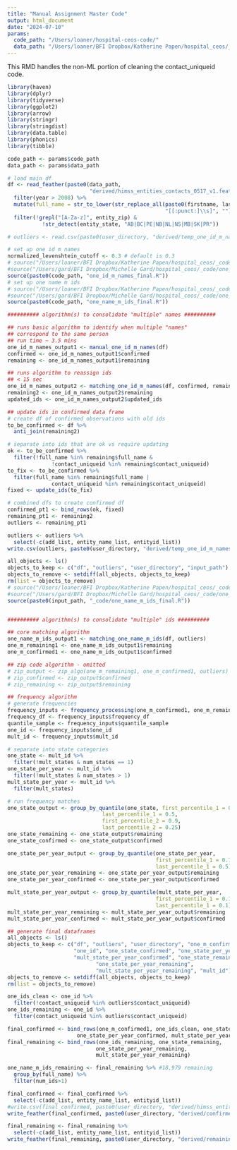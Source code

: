 ```yaml
---
title: "Manual Assignment Master Code"
output: html_document
date: "2024-07-10"
params:
  code_path: "/Users/loaner/hospital-ceos-code/" 
  data_path: "/Users/loaner/BFI Dropbox/Katherine Papen/hospital_ceos/_data/"
---
```

This RMD handles the non-ML portion of cleaning the contact_uniqueid code.

```r
library(haven)
library(dplyr)
library(tidyverse)
library(ggplot2)
library(arrow)
library(stringr)
library(stringdist)
library(data.table)
library(phonics)
library(tibble)
```


```r
code_path <- params$code_path
data_path <- params$data_path

# load main df
df <- read_feather(paste0(data_path, 
                          "derived/himss_entities_contacts_0517_v1.feather")) %>%
  filter(year > 2008) %>%
  mutate(full_name = str_to_lower(str_replace_all(paste0(firstname, lastname), 
                                                  "[[:punct:]\\s]", ""))) %>%
  filter(!grepl("[A-Za-z]", entity_zip) & 
           !str_detect(entity_state, "AB|BC|PE|NB|NL|NS|MB|SK|PR")) 

# outliers <- read.csv(paste0(user_directory, "derived/temp_one_id_m_names.csv"))

# set up one id m names
normalized_levenshtein_cutoff <- 0.3 # default is 0.3
# source("/Users/loaner/BFI Dropbox/Katherine Papen/hospital_ceos/_code/one_id_m_names_final.R") # update
#source("/Users/gard/BFI Dropbox/Michelle Gard/hospital_ceos/_code/one_id_m_names_final.R") # update
source(paste0(code_path, "one_id_m_names_final.R"))
# set up one name m ids
# source("/Users/loaner/BFI Dropbox/Katherine Papen/hospital_ceos/_code/one_name_m_ids_final.R") # update
#source("/Users/gard/BFI Dropbox/Michelle Gard/hospital_ceos/_code/one_name_m_ids_final.R") # update
source(paste0(code_path, "one_name_m_ids_final.R"))
```

```r
########## algorithm(s) to consolidate "multiple" names ########## 

## runs basic algorithm to identify when multiple "names" 
## correspond to the same person 
## run time ~ 3.5 mins
one_id_m_names_output1 <- manual_one_id_m_names(df) 
confirmed <- one_id_m_names_output1$confirmed
remaining <- one_id_m_names_output1$remaining 

## runs algorithm to reassign ids
## < 15 sec
one_id_m_names_output2 <- matching_one_id_m_names(df, confirmed, remaining) 
remaining2 <- one_id_m_names_output2$remaining
updated_ids <- one_id_m_names_output2$updated_ids

## update ids in confirmed data frame
# create df of confirmed observations with old ids
to_be_confirmed <- df %>%
  anti_join(remaining2)

# separate into ids that are ok vs require updating
ok <- to_be_confirmed %>%
  filter(!full_name %in% remaining$full_name &
              !contact_uniqueid %in% remaining$contact_uniqueid)
to_fix <- to_be_confirmed %>%
  filter(full_name %in% remaining$full_name |
              contact_uniqueid %in% remaining$contact_uniqueid)
fixed <- update_ids(to_fix)

# combined dfs to create confirmed df
confirmed_pt1 <- bind_rows(ok, fixed)
remaining_pt1 <- remaining2
outliers <- remaining_pt1

outliers <- outliers %>%
  select(-c(add_list, entity_name_list, entityid_list))
write.csv(outliers, paste0(user_directory, "derived/temp_one_id_m_names.csv"), row.names = FALSE)
```


```r
all_objects <- ls()
objects_to_keep <- c("df", "outliers", "user_directory", "input_path")
objects_to_remove <- setdiff(all_objects, objects_to_keep)
rm(list = objects_to_remove)
# source("/Users/loaner/BFI Dropbox/Katherine Papen/hospital_ceos/_code/one_name_m_ids_final.R")
#source("/Users/gard/BFI Dropbox/Michelle Gard/hospital_ceos/_code/one_name_m_ids_final.R")
source(paste0(input_path, "_code/one_name_m_ids_final.R"))


########## algorithm(s) to consolidate "multiple" ids ########## 

## core matching algorithm
one_name_m_ids_output1 <- matching_one_name_m_ids(df, outliers) 
one_m_remaining1 <- one_name_m_ids_output1$remaining
one_m_confirmed1 <- one_name_m_ids_output1$confirmed

## zip code algorithm - omitted
# zip_output <- zip_algo(one_m_remaining1, one_m_confirmed1, outliers) 
# zip_confirmed <- zip_output$confirmed
# zip_remaining <- zip_output$remaining

## frequency algorithm
# generate frequencies
frequency_inputs <- frequency_processing(one_m_confirmed1, one_m_remaining1, outliers)
frequency_df <- frequency_inputs$frequency_df
quantile_sample <- frequency_inputs$quantile_sample
one_id <- frequency_inputs$one_id
mult_id <- frequency_inputs$mult_id

# separate into state categories
one_state <- mult_id %>%
  filter(!mult_states & num_states == 1)
one_state_per_year <- mult_id %>%
  filter(!mult_states & num_states > 1)
mult_state_per_year <- mult_id %>%
  filter(mult_states)

# run frequency matches
one_state_output <- group_by_quantile(one_state, first_percentile_1 = 0.75, 
                              last_percentile_1 = 0.5,
                              first_percentile_2 = 0.9,
                              last_percentile_2 = 0.25)
one_state_remaining <- one_state_output$remaining
one_state_confirmed <- one_state_output$confirmed

one_state_per_year_output <- group_by_quantile(one_state_per_year, 
                                               first_percentile_1 = 0.75, 
                                               last_percentile_1 = 0.5)
one_state_per_year_remaining <- one_state_per_year_output$remaining
one_state_per_year_confirmed <- one_state_per_year_output$confirmed

mult_state_per_year_output <- group_by_quantile(mult_state_per_year, 
                                               first_percentile_1 = 0.15, 
                                               last_percentile_1 = 0.1)
mult_state_per_year_remaining <- mult_state_per_year_output$remaining
mult_state_per_year_confirmed <- mult_state_per_year_output$confirmed

## generate final dataframes
all_objects <- ls()
objects_to_keep <- c("df", "outliers", "user_directory", "one_m_confirmed1", 
                     "one_id", "one_state_confirmed", "one_state_per_year_confirmed",
                     "mult_state_per_year_confirmed", "one_state_remaining",
                            "one_state_per_year_remaining",
                            "mult_state_per_year_remaining", "mult_id")
objects_to_remove <- setdiff(all_objects, objects_to_keep)
rm(list = objects_to_remove)

one_ids_clean <- one_id %>%
  filter(!contact_uniqueid %in% outliers$contact_uniqueid)
one_ids_remaining <- one_id %>%
  filter(contact_uniqueid %in% outliers$contact_uniqueid)

final_confirmed <- bind_rows(one_m_confirmed1, one_ids_clean, one_state_confirmed,
                      one_state_per_year_confirmed, mult_state_per_year_confirmed)
final_remaining <- bind_rows(one_ids_remaining, one_state_remaining,
                            one_state_per_year_remaining,
                            mult_state_per_year_remaining)

one_name_m_ids_remaining <- final_remaining %>% #18,979 remaining
  group_by(full_name) %>%
  filter(num_ids>1)

final_confirmed <- final_confirmed %>%
  select(-c(add_list, entity_name_list, entityid_list))
#write.csv(final_confirmed, paste0(user_directory, "derived/himss_entity_contacts_0517_confirmed"), row.names = FALSE)
write_feather(final_confirmed, paste0(user_directory, "derived/confirmed_test.feather"))

final_remaining <- final_remaining %>%
  select(-c(add_list, entity_name_list, entityid_list))
write_feather(final_remaining, paste0(user_directory, "derived/remaining_test.feather"))


```
